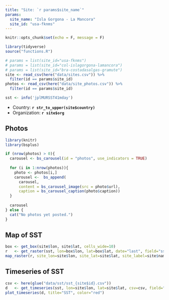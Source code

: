 ```yaml
---
title: "Site: `r params$site_name`"
params:
  site_name: "Isla Gorgona - La Mancora"
  site_id: "usa-fknms"
---
```


```r
knitr::opts_chunk$set(echo = F, message = F)
```

```r
library(tidyverse)
source("functions.R")

# params = list(site_id="usa-fknms")
# params = list(site_id="col-islagorgona-lamancora")
# params = list(site_id="bra-costadasalgas-gramute")
site <- read_csv(here("data/sites.csv")) %>% 
  filter(id == params$site_id)
photos <- read_csv(here("data/site_photos.csv")) %>% 
  filter(id == params$site_id)

sst <- info('jplMURSST41mday')
```

- Country: **`r str_to_upper(site$country)`**
- Organization: **`r site$org`**

## Photos

```r
library(knitr)
library(bsplus)

if (nrow(photos) > 0){
  carousel <- bs_carousel(id = "photos", use_indicators = TRUE)
  
  for (i in 1:nrow(photos)){
    photo <- photos[i,]
    carousel <-  bs_append(
      carousel,
      content = bs_carousel_image(src = photo$url),
      caption = bs_carousel_caption(photo$caption))
  }
  
  carousel
} else {
  cat("No photos yet posted.")
}
```

## Map of SST

```r
box <- get_box(site$lon, site$lat, cells_wide=10)
r   <- get_raster(sst, lon=box$lon, lat=box$lat, date="last", field="sst")
map_raster(r, site_lon=site$lon, site_lat=site$lat, site_label=site$name, title="SST")
```

## Timeseries of SST

```r
csv <- here(glue("data/sst/sst_{site$id}.csv"))
d   <- get_timeseries(sst, lon=site$lon, lat=site$lat, csv=csv, field="sst")
plot_timeseries(d, title="SST", color="red")
```
